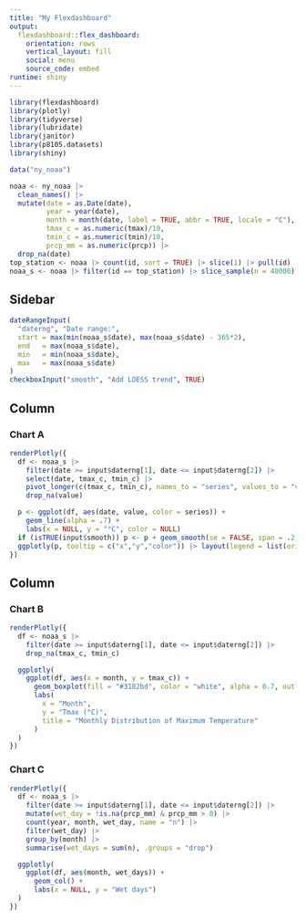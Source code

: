 ```yaml
---
title: "My Flexdashboard"
output: 
  flexdashboard::flex_dashboard:
    orientation: rows
    vertical_layout: fill
    social: menu
    source_code: embed
runtime: shiny
---
```


```r
library(flexdashboard)
library(plotly)
library(tidyverse)
library(lubridate)
library(janitor)
library(p8105.datasets)
library(shiny)
```

```r
data("ny_noaa")

noaa <- ny_noaa |>
  clean_names() |>
  mutate(date = as.Date(date),
         year = year(date),
         month = month(date, label = TRUE, abbr = TRUE, locale = "C"),
         tmax_c = as.numeric(tmax)/10,
         tmin_c = as.numeric(tmin)/10,
         prcp_mm = as.numeric(prcp)) |>
  drop_na(date)
top_station <- noaa |> count(id, sort = TRUE) |> slice(1) |> pull(id)
noaa_s <- noaa |> filter(id == top_station) |> slice_sample(n = 40000)
```
Sidebar {.sidebar}
-----------------------------------------------------------------------

```r
dateRangeInput(
  "daterng", "Date range:",
  start = max(min(noaa_s$date), max(noaa_s$date) - 365*2),
  end   = max(noaa_s$date),
  min   = min(noaa_s$date),
  max   = max(noaa_s$date)
)
checkboxInput("smooth", "Add LOESS trend", TRUE)
```
Column {data-width=650}
-----------------------------------------------------------------------

### Chart A

```r
renderPlotly({
  df <- noaa_s |>
    filter(date >= input$daterng[1], date <= input$daterng[2]) |>
    select(date, tmax_c, tmin_c) |>
    pivot_longer(c(tmax_c, tmin_c), names_to = "series", values_to = "value") |>
    drop_na(value)

  p <- ggplot(df, aes(date, value, color = series)) +
    geom_line(alpha = .7) +
    labs(x = NULL, y = "°C", color = NULL)
  if (isTRUE(input$smooth)) p <- p + geom_smooth(se = FALSE, span = .2, method = "loess")
  ggplotly(p, tooltip = c("x","y","color")) |> layout(legend = list(orientation = "h"))
})

```

Column {data-width=350}
-----------------------------------------------------------------------

### Chart B

```r
renderPlotly({
  df <- noaa_s |>
    filter(date >= input$daterng[1], date <= input$daterng[2]) |>
    drop_na(tmax_c, tmin_c)

  ggplotly(
    ggplot(df, aes(x = month, y = tmax_c)) +
      geom_boxplot(fill = "#3182bd", color = "white", alpha = 0.7, outlier.alpha = 0.3) +
      labs(
        x = "Month",
        y = "Tmax (°C)",
        title = "Monthly Distribution of Maximum Temperature"
      )
  )
})

```

### Chart C

```r
renderPlotly({
  df <- noaa_s |>
    filter(date >= input$daterng[1], date <= input$daterng[2]) |>
    mutate(wet_day = !is.na(prcp_mm) & prcp_mm > 0) |>
    count(year, month, wet_day, name = "n") |>
    filter(wet_day) |>
    group_by(month) |>
    summarise(wet_days = sum(n), .groups = "drop")

  ggplotly(
    ggplot(df, aes(month, wet_days)) +
      geom_col() +
      labs(x = NULL, y = "Wet days")
  )
})
```

